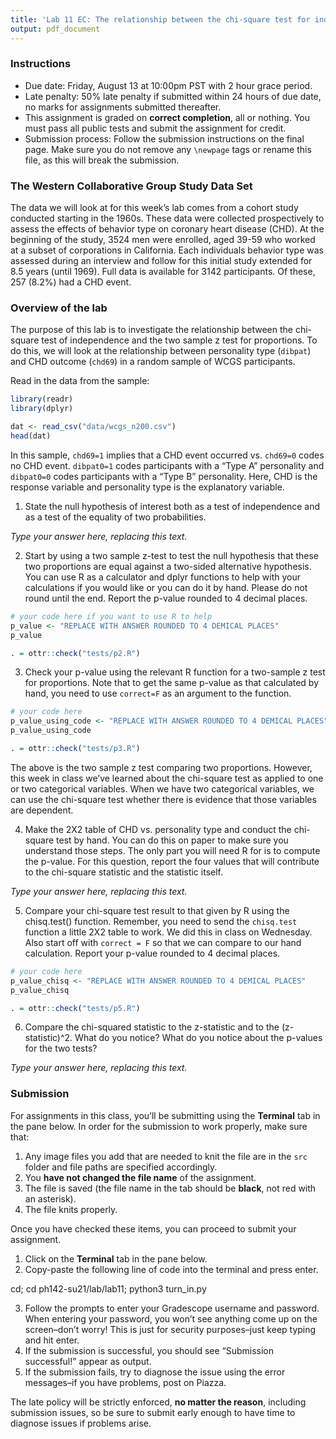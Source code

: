 ```yaml
---
title: 'Lab 11 EC: The relationship between the chi-square test for independence and the two sample z test for proportions'
output: pdf_document
---
```



### Instructions 
* Due date: Friday, August 13 at 10:00pm PST with 2 hour grace period.
* Late penalty: 50% late penalty if submitted within 24 hours of due date, no 
marks for assignments submitted thereafter.
* This assignment is graded on **correct completion**, all or nothing. You must pass all public tests and submit the assignment for credit.
* Submission process: Follow the submission instructions on the final page. Make sure you do not remove any `\newpage` tags or rename this file, as this will break the submission.


### The Western Collaborative Group Study Data Set

The data we will look at for this week's lab comes from a cohort study conducted starting in the 1960s. These data were collected prospectively to assess the effects of behavior type on coronary heart disease (CHD). At the beginning of the study, 3524 men were enrolled, aged 39-59 who worked at a subset of corporations in California. Each individuals behavior type was assessed during an interview and  follow for this initial study extended for 8.5 years (until 1969). Full data is available for 3142 participants. Of these, 257 (8.2%) had a CHD event.

### Overview of the lab

The purpose of this lab is to investigate the relationship between the chi-square test of independence and the two sample z test for proportions. To do this, we will look at the relationship between personality type (`dibpat`) and CHD outcome (`chd69`) in a random sample of WCGS participants.

Read in the data from the sample:

```r
library(readr)
library(dplyr)

dat <- read_csv("data/wcgs_n200.csv")
head(dat)
```

In this sample, `chd69=1` implies that a CHD event occurred vs. `chd69=0` codes no CHD event. `dibpat0=1` codes participants with a "Type A" personality and  `dibpat0=0` codes participants with a "Type B" personality. Here, CHD is the response variable and personality type is the explanatory variable.

1. State the null hypothesis of interest both as a test of independence and as a test of the equality of two probabilities.

_Type your answer here, replacing this text._

\newpage

2. Start by using a two sample z-test to test the null hypothesis that these two proportions are equal against a two-sided alternative hypothesis. You can use R as a calculator and dplyr functions to help with your calculations if you would like or you can do it by hand. Please do not round until the end. Report the p-value rounded to 4 decimal places.

```r
# your code here if you want to use R to help
p_value <- "REPLACE WITH ANSWER ROUNDED TO 4 DEMICAL PLACES"
p_value

```

```r
. = ottr::check("tests/p2.R")
```


\newpage

3. Check your p-value using the relevant R function for a two-sample z test for proportions. Note that to get the same p-value as that calculated by hand, you need to use `correct=F` as an argument to the function.

```r
# your code here
p_value_using_code <- "REPLACE WITH ANSWER ROUNDED TO 4 DEMICAL PLACES"
p_value_using_code

```

```r
. = ottr::check("tests/p3.R")
```

\newpage

The above is the two sample z test comparing two proportions. However, this week in class we've learned about the chi-square test as applied to one or two categorical variables. When we have two categorical variables, we can use the chi-square test whether there is evidence that those variables are dependent.

4. Make the 2X2 table of CHD vs. personality type and conduct the chi-square test by hand. You can do this on paper to make sure you understand those steps. The only part you will need R for is to compute the p-value. For this question, report the four values that will contribute to the chi-square statistic and the statistic itself.

_Type your answer here, replacing this text._

\newpage

5. Compare your chi-square test result to that given by R using the chisq.test() function. Remember, you need to send the `chisq.test` function a little 2X2 table to work. We did this in class on Wednesday. Also start off with `correct = F` so that we can compare to our hand calculation. Report your p-value rounded to 4 decimal places.

```r
# your code here
p_value_chisq <- "REPLACE WITH ANSWER ROUNDED TO 4 DEMICAL PLACES"
p_value_chisq

```

```r
. = ottr::check("tests/p5.R")
```

\newpage

6. Compare the chi-squared statistic to the z-statistic and to the (z-statistic)^2. What do you notice? What do you notice about the p-values for the two tests?

_Type your answer here, replacing this text._

\newpage

### Submission

For assignments in this class, you'll be submitting using the **Terminal** tab in the pane below. In order for the submission to work properly, make sure that:

1. Any image files you add that are needed to knit the file are in the `src` folder and file paths are specified accordingly. 
2. You **have not changed the file name** of the assignment.
3. The file is saved (the file name in the tab should be **black**, not red with an asterisk).
4. The file knits properly.

Once you have checked these items, you can proceed to submit your assignment.

1. Click on the **Terminal** tab in the pane below.
2. Copy-paste the following line of code into the terminal and press enter.

cd; cd ph142-su21/lab/lab11; python3 turn_in.py

3. Follow the prompts to enter your Gradescope username and password. When entering your password, you won't see anything come up on the screen--don't worry! This is just for security purposes--just keep typing and hit enter.
4. If the submission is successful, you should see "Submission successful!" appear as output.
5. If the submission fails, try to diagnose the issue using the error messages--if you have problems, post on Piazza. 

The late policy will be strictly enforced, **no matter the reason**, including submission issues, so be sure to submit early enough to have time to diagnose issues if problems arise.